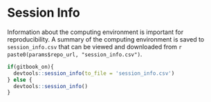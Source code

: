 
# Session Info {-}

Information about the computing environment is important for reproducibility. A summary of the computing environment 
is saved to `session_info.csv` that can be viewed and downloaded from `r paste0(params$repo_url, "session_info.csv")`.

```r

if(gitbook_on){
  devtools::session_info(to_file = 'session_info.csv')
} else {
  devtools::session_info()
}
```
